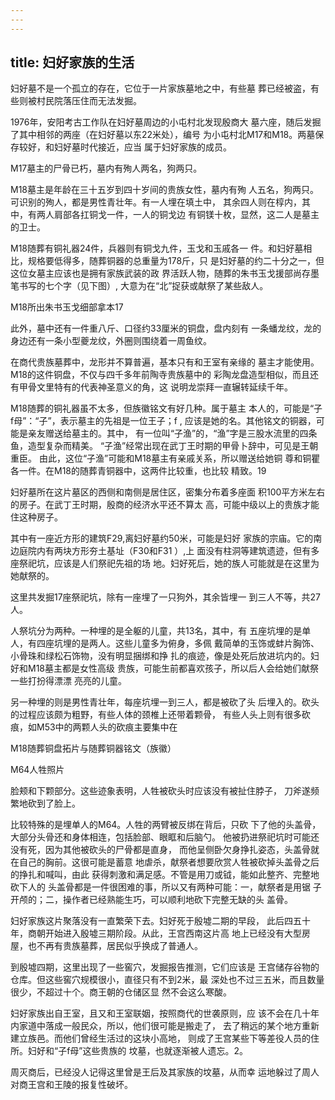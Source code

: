 ```yaml
---
---
---
```

title: 妇好家族的生活
---



妇好墓不是一个孤立的存在，它位于一片家族墓地之中，有些墓 葬已经被盗，有些则被村民院落压住而无法发掘。

1976年，安阳考古工作队在妇好墓周边的小屯村北发现殷商大 墓六座，随后发掘了其中相邻的两座（在妇好墓以东22米处），编号 为小屯村北M17和M18。两墓保存较好，和妇好墓时代接近，应当 属于妇好家族的成员。

M17墓主的尸骨已朽，墓内有殉人两名，狗两只。

M18墓主是年龄在三十五岁到四十岁间的贵族女性，墓内有殉 人五名，狗两只。可识别的殉人，都是男性青壮年。有一人埋在填土中， 其余四人则在椁内，其中，有两人肩部各扛铜戈一件，一人的铜戈边 有铜镁十枚，显然，这二人是墓主的卫士。

M18随葬有铜礼器24件，兵器则有铜戈九件，玉戈和玉戚各一 件。和妇好墓相比，规格要低得多，随葬铜器的总重量为178斤，只 是妇好墓的约二十分之一，但这位女墓主应该也是拥有家族武装的政 界活跃人物，随葬的朱书玉戈援部尚存墨笔书写的七个字（见下图）, 大意为在“北”捉获或献祭了某些敌人。





M18所出朱书玉戈细部拿本17

此外，墓中还有一件重八斤、口径约33厘米的铜盘，盘内刻有 一条蟠龙纹，龙的身边还有一条小型夔龙纹，外圈则围绕着一周鱼纹。

在商代贵族墓葬中，龙形并不算普遍，基本只有和王室有亲缘的 墓主才能使用。M18的这件铜盘，不仅与四千多年前陶寺贵族墓中的 彩陶龙盘造型相似，而且还有甲骨文里特有的代表神圣意义的角，这 说明龙崇拜一直辗转延续千年。

M18随葬的铜礼器虽不太多，但族徽铭文有好几种。属于墓主 本人的，可能是“子f母”：“子”，表示墓主的先祖是一位王子；f , 应该是她的名。其他铭文的铜器，可能是亲友赠送给墓主的。其中， 有一位叫“子渔”的，“渔”字是三股水流里的四条鱼，造型复杂而精美。 “子渔”经常出现在武丁王时期的甲骨卜辞中，可见是王朝重臣。 由此，这位“子渔”可能和M18墓主有亲戚关系，所以赠送给她铜 尊和铜瞿各一件。在M18的随葬青铜器中，这两件比较重，也比较 精致。19

妇好墓所在这片墓区的西侧和南侧是居住区，密集分布着多座面 积100平方米左右的房子。在武丁王时期，殷商的经济水平还不算太 高，可能中级以上的贵族才能住这种房子。

其中有一座近方形的建筑F29,离妇好墓约50米，可能是妇好 家族的宗庙。它的南边庭院内有两块方形夯土基址（F30和F31 ）,上 面没有柱洞等建筑遗迹，但有多座祭祀坑，应该是人们祭祀先祖的场 地。妇好死后，她的族人可能就是在这里为她献祭的。

这里共发掘17座祭祀坑，除有一座埋了一只狗外，其余皆埋一 到三人不等，共27人。

人祭坑分为两种。一种埋的是全躯的儿童，共13名，其中，有 五座坑埋的是单人，有四座坑埋的是两人。这些儿童多为俯身，多佩 戴简单的玉饰或蚌片胸饰、小骨珠和绿松石饰物，没有明显捆绑和挣 扎的痕迹，像是处死后放进坑内的。妇好和M18墓主都是女性高级 贵族，可能生前都喜欢孩子，所以后人会给她们献祭一些打扮得漂漂 亮亮的儿童。

另一种埋的则是男性青壮年，每座坑埋一到三人，都是被砍了头 后埋入的。砍头的过程应该颇为粗野，有些人体的颈椎上还带着颗骨， 有些人头上则有很多砍痕，如M53中的两颗人头的砍痕主要集中在





M18随葬铜盘拓片与随葬铜器铭文（族徽）



M64人牲照片

脸颊和下颗部分。这些迹象表明，人牲被砍头时应该没有被扯住脖子， 刀斧遂频繁地砍到了脸上。

比较特殊的是埋单人的M64。人牲的两臂被反绑在背后，只砍 下了他的头盖骨，大部分头骨还和身体相连，包括脸部、眼眶和后脑勺。 他被扔进祭祀坑时可能还没有死，因为其他被砍头的尸骨都是直身， 而他呈侧卧欠身挣扎姿态，头盖骨就在自己的胸前。这很可能是蓄意 地虐杀，献祭者想要欣赏人牲被砍掉头盖骨之后的挣扎和喊叫，由此 获得刺激和满足感。不管是用刀或钺，能如此整齐、完整地砍下人的 头盖骨都是一件很困难的事，所以又有两种可能：一，献祭者是用锯 子开颅的；二，操作者已经熟能生巧，可以顺利地砍下完整无缺的头 盖骨。

妇好家族这片聚落没有一直繁荣下去。妇好死于殷墟二期的早段， 此后四五十年，商朝开始进入殷墟三期阶段。从此，王宫西南这片高 地上已经没有大型房屋，也不再有贵族墓葬，居民似乎换成了普通人。

到殷墟四期，这里出现了一些窖穴，发掘报告推测，它们应该是 王宫储存谷物的仓库。但这些窖穴规模很小，直径只有不到2米，最 深处也不过三五米，而且数量很少，不超过十个。商王朝的仓储区显 然不会这么寒酸。

妇好家族出自王室，且又和王室联姻，按照商代的世袭原则，应 该不会在几十年内家道中落成一般民众，所以，他们很可能是搬走了， 去了稍远的某个地方重新建立族邑。而他们曾经生活过的这块小高地， 则成了王宫某些下等差役人员的住所。妇好和“子f母”这些贵族的 坟墓，也就逐渐被人遗忘。2。

周灭商后，已经没人记得这里曾是王后及其家族的坟墓，从而幸 运地躲过了周人对商王宫和王陵的报复性破坏。